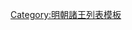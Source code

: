 {{ming|title=明朝漢川國諸王|ed=漢川國|head=[[嘉靖]]元年（[[1522年]]）封。|
{{ming/title}}
{{ming/list|漢川康定王|[[朱譽榛]]|朱彥汰、嫡五子|[[1522年]]—[[1579年]]|嘉靖元年封。[[萬曆]]七年薨。}}
{{ming/list|漢川王|[[朱定烰]]|朱譽榛、庶一子|[[1591年]]—？年|嘉靖四十二年以[[鎮國將軍]]改封[[长子 (封号)|長子]]。萬曆十九年襲封，薨。無子，除。}}
}}<noinclude>
[[Category:明朝諸王列表模板]]
</noinclude>